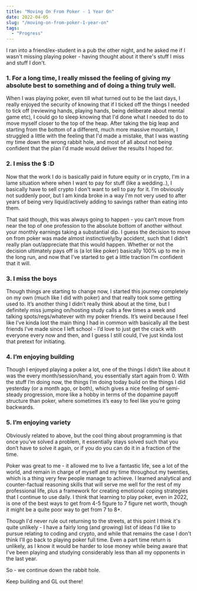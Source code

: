```yaml
---
title: "Moving On From Poker - 1 Year On"
date: 2022-04-05
slug: "/moving-on-from-poker-1-year-on"
tags:
  - "Progress"
---
```


I ran into a friend/ex-student in a pub the other night, and he asked me if I wasn't missing playing poker - having thought about it there's stuff I miss and stuff I don't.

### 1. For a long time, I really missed the feeling of giving my absolute best to something and of doing a thing truly well. 

When I was playing poker, even till what turned out to be the last days, I really enjoyed the security of knowing that if I ticked off the things I needed to tick off (reviewing hands, playing hands, being deliberate about mental game etc), I could go to sleep knowing that I'd done what I needed to do to move myself closer to the top of the heap. After taking the big leap and starting from the bottom of a different, much more massive mountain, I struggled a little with the feeling that I'd made a mistake, that I was wasting my time down the wrong rabbit hole, and most of all about not being confident that the plan I'd made would deliver the results I hoped for.

### 2. I miss the $ :D 

Now that the work I do is basically paid in future equity or in crypto, I'm in a lame situation where when I want to pay for stuff (like a wedding..), I basically have to sell crypto I don't want to sell to pay for it. I'm obviously not suddenly poor, but I am kinda broke in a way I'm not very used to after years of being very liquid/actively adding to savings rather than eating into them.

That said though, this was always going to happen - you can’t move from near the top of one profession to the absolute bottom of another without your monthly earnings taking a substantial dip. I guess the decision to move on from poker was made almost instinctively/by accident, such that I didn’t really plan out/appreciate that this would happen. Whether or not the decision ultimately pays off is (a lot like poker) basically 100% up to me in the long run, and now that I’ve started to get a little traction I’m confident that it will.

### 3. I miss the boys

Though things are starting to change now, I started this journey completely on my own (much like I did with poker) and that really took some getting used to. It’s another thing I didn’t really think about at the time, but I definitely miss jumping on/hosting study calls a few times a week and talking spots/regs/whatever with my poker friends. It’s weird because I feel like I’ve kinda lost the main thing I had in common with basically all the best friends I’ve made since I left school - I’d love to just get the crack with everyone every now and then, and I guess I still could, I’ve just kinda lost that pretext for initiating.

### 4. I’m enjoying building 

Though I enjoyed playing a poker a lot, one of the things I didn’t like about it was the every month/session/hand, you essentially start again from 0. With the stuff I’m doing now, the things I’m doing today build on the things I did yesterday (or a month ago, or both), which gives a nice feeling of semi-steady progression, more like a hobby in terms of the dopamine payoff structure than poker, where sometimes it’s easy to feel like you’re going backwards.

### 5. I’m enjoying variety 

Obviously related to above, but the cool thing about programming is that once you’ve solved a problem, it essentially stays solved such that you don’t have to solve it again, or if you do you can do it in a fraction of the time.

Poker was great to me - it allowed me to live a fantastic life, see a lot of the world, and remain in charge of myself and my time throughout my twenties, which is a thing very few people manage to achieve. I learned analytical and counter-factual reasoning skills that will serve me well for the rest of my professional life, plus a framework for creating emotional coping strategies that I continue to use daily. I think that learning to play poker, even in 2022, is one of the best ways to get from 4-5 figure to 7 figure net worth, though it might be a quite poor way to get from 7 to 8+.

Though I'd never rule out returning to the streets, at this point I think it's quite unlikely - I have a fairly long (and growing) list of ideas I'd like to pursue relating to coding and crypto, and while that remains the case I don't think I'll go back to playing poker full time. Even a part time return is unlikely, as I know it would be harder to lose money while being aware that I've been playing and studying considerably less than all my opponents in the last year.

So - we continue down the rabbit hole.

Keep building and GL out there!